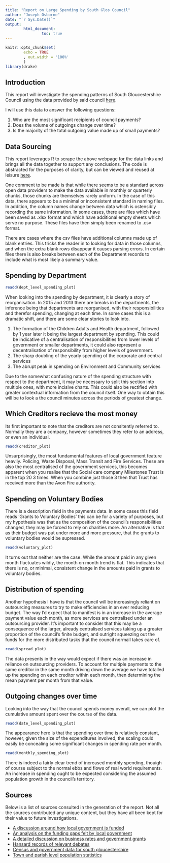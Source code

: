 ```yaml
---
title: "Report on Large Spending by South Glos Council"
author: "Joseph Osborne"
date: "`r Sys.Date()`"
output: 
        html_document:
                toc: true
---
```


```r
knitr::opts_chunk$set(
        echo = TRUE
        , out.width = '100%'
        )
library(drake)
```

## Introduction

This report will investigate the spending patterns of South Gloucestershire Council using the data provided by said council [here](https://www.southglos.gov.uk/business/tenders-and-contracts/how-we-spend-our-money/council-payments-over-500/). 

I will use this data to answer the following questions:

1. Who are the most significant recipients of council payments?
1. Does the volume of outgoings change over time?
1. Is the majority of the total outgoing value made up of small payments?


## Data Sourcing

This report leverages R to scrape the above webpage for the data links and brings all the data together to support any conclusions. The code is abstracted for the purposes of clarity, but can be viewed and reused at leisure [here](http://a.link.webpage/).

One comment to be made is that while there seems to be a standard across open data providers to make the data available in monthly or quarterly chunks, those chunks are themselves rarely uniform. In the case of this data, there appears to be a minimal or inconsistent standard in naming files. In addition, the column names change between data which is ostensibly recording the same information. In some cases, there are files which have been saved as .xlsx format and which have additional empty sheets which serve no purpose. These files have then simply been renamed to .csv format. 

There are cases where the csv files have additional columns made up of blank entries. This tricks the reader in to looking for data in those columns, and when the extra blank rows disappear it causes parsing errors. In certain files there is also breaks between each of the Department records to include what is most likely a summary value.


## Spending by Department




```r
readd(dept_level_spending_plot)
```

When looking into the spending by department, it is clearly a story of reorganisation. In 2015 and 2013 there are breaks in the departments, the inference being that departments are reorganised, with their responsibilities and therefor spending, changing at each time. In some cases this is a dramatic shift, and there are some clear stories to look into. 

1. The formation of the Children Adults and Health department, followed by 1 year later it being the largest department by spending. This could be indicative of a centralisation of responsibilities from lower levels of government or smaller departments, it could also represent a decentralisation of responsibility from higher levels of government. 
1. The sharp doubling of the yearly spending of the corporate and central services  
1. The abrupt peak in spending on Environment and Community services

Due to the somewhat confusing nature of the spending structure with respect to the department, it may be necessary to split this section into multiple ones, with more incisive charts. This could also be rectified with greater contextual information from the council itself. One way to obtain this will be to look a the council minutes across the periods of greatest change. 

## Which Creditors recieve the most money 

Its first important to note that the creditors are not consitently referred to. Normally they are a company, however sometimes they refer to an address, or even an individual.
```r
readd(creditor_plot)

```

Unsurprisingly, the most fundamental features of local government feature heavily. Policing, Waste Disposal, Mass Transit and Fire Services. These are also the most centralised of the government services, this becomes apparent when you realise that the Social care company Milestones Trust is in the top 20 3 times. When you combine just those 3 then that Trust has received more than the Avon Fire authority. 


## Spending on Voluntary Bodies

There is a description field in the payments data. In some cases this field reads 'Grants to Voluntary Bodies' this can be for a variety of purposes, but my hypothesis was that as the composition of the council's responsibilities changed, they may be forced to rely on charities more. An alternative is that as their budget was put under more and more pressure, that the grants to voluntary bodies would be supressed. 

```r
readd(voluntary_plot)
```

It turns out that neither are the case. While the amount paid in any given month fluctuates wildly, the month on month trend is flat. This indicates that there is no, or minimal, consistent change in the amounts paid in grants to voluntary bodies. 


## Distribution of spending

Another hypothesis I have is that the council will be increasingly reliant on outsourcing measures to try to make efficiencies in an ever reducing budget. The way I'd expect that to manifest is in an increase in the average payment value each month, as more services are centralised under an outsourcing provider. It's important to consider that this may be a consequence of the larger, already centralised services taking up a greater proportion of the council's finite budget, and outright squeezing out the funds for the more distributed tasks that the council normall takes care of. 

```r
readd(spread_plot)
```

The data presents in the way would expect if there was an increase in reliance on outsourcing providers. To account for multiple payments to the same creditor in the same month driving down the average we have totalled up the spending on each creditor within each month, then determining the mean payment per month from that value. 


## Outgoing changes over time

Looking into the way that the council spends money overall, we can plot the cumulative amount spent over the course of the data.

```r


readd(date_level_spending_plot)
```

The appearance here is that the spending over time is relatively constant, however, given the size of the expenditures involved, the scaling could easily be concealing some significant changes in spending rate per month. 

```r

readd(monthly_spending_plot)
```

There is indeed a fairly clear trend of increased monthly spending, thouigh of course subject to the normal ebbs and flows of real world requirements. An increase in spending ought to be expected considering the assumed population growth in the council's territory. 

## Sources

Below is a list of sources consulted in the generation of the report. Not all the sources contributed any unique content, but they have all been kept for their value to future investigations. 

* [A discussion around how local government is funded](https://citizensassembly.co.uk/how-is-local-government-funded/)
* [An analysis on the funding gaps felt by local government](https://www.local.gov.uk/sites/default/files/documents/Technical Document 2020.pdf)
* [A detailed discussion on business rates and government grants](https://www.local.gov.uk/topics/finance-and-business-rates/local-taxation-council-tax-and-business-rates)
* [Hansard records of relevant debates](https://hansard.parliament.uk/search/Debates?house=commons)
* [Census and government data for south gloucestershire](https://www.southglos.gov.uk/council-and-democracy/census/)
* [Town and parish level population statistics](https://www.southglos.gov.uk/documents/research/key statistics for town and parish councils.pdf)